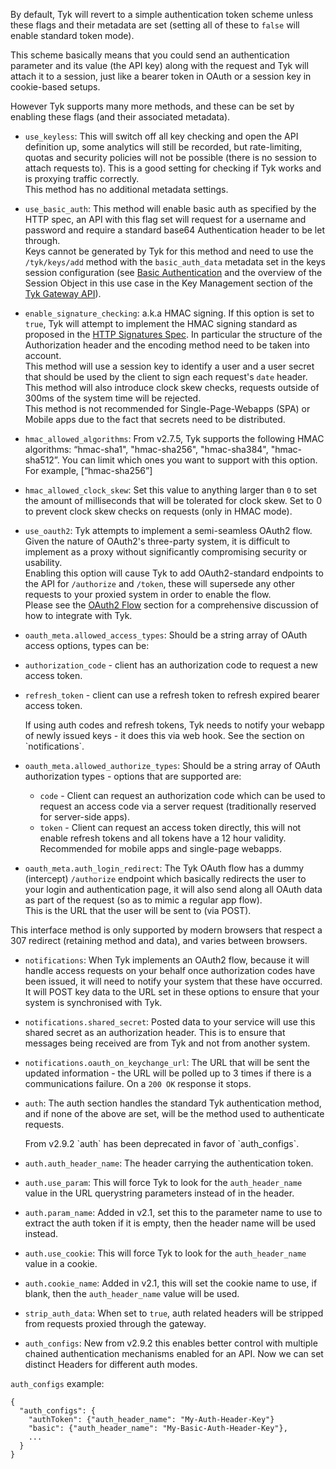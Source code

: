 ---
---

By default, Tyk will revert to a simple authentication token scheme unless these flags and their metadata are set (setting all of these to `false` will enable standard token mode).

This scheme basically means that you could send an authentication parameter and its value (the API key) along with the request and Tyk will attach it to a session, just like a bearer token in OAuth or a session key in cookie-based setups.

However Tyk supports many more methods, and these can be set by enabling these flags (and their associated metadata).

- `use_keyless`: This will switch off all key checking and open the API definition up, some analytics will still be recorded, but rate-limiting, quotas and security policies will not be possible (there is no session to attach requests to). This is a good setting for checking if Tyk works and is proxying traffic correctly.  
  This method has no additional metadata settings.

- `use_basic_auth`: This method will enable basic auth as specified by the HTTP spec, an API with this flag set will request for a username and password and require a standard base64 Authentication header to be let through.  
  Keys cannot be generated by Tyk for this method and need to use the `/tyk/keys/add` method with the `basic_auth_data` metadata set in the keys session configuration (see [Basic Authentication](/basic-config-and-security/security/authentication-authorization/basic-auth) and the overview of the Session Object in this use case in the Key Management section of the [Tyk Gateway API](https://tyk.io/docs/tyk-gateway-api/)).

- `enable_signature_checking`: a.k.a HMAC signing. If this option is set to `true`, Tyk will attempt to implement the HMAC signing standard as proposed in the [HTTP Signatures Spec](https://web-payments.org/specs/ED/http-signatures/2014-02-01/#page-3). In particular the structure of the Authorization header and the encoding method need to be taken into account.  
  This method will use a session key to identify a user and a user secret that should be used by the client to sign each request's `date` header.  
  This method will also introduce clock skew checks, requests outside of 300ms of the system time will be rejected.  
  This method is not recommended for Single-Page-Webapps (SPA) or Mobile apps due to the fact that secrets need to be distributed.

- `hmac_allowed_algorithms`: From v2.7.5, Tyk supports the following HMAC algorithms: “hmac-sha1", "hmac-sha256", "hmac-sha384", "hmac-sha512”. You can limit which ones you want to support with this option. For example, [“hmac-sha256”]

- `hmac_allowed_clock_skew`: Set this value to anything larger than `0` to set the amount of milliseconds that will be tolerated for clock skew. Set to 0 to prevent clock skew checks on requests (only in HMAC mode).

- `use_oauth2`: Tyk attempts to implement a semi-seamless OAuth2 flow. Given the nature of OAuth2's three-party system, it is difficult to implement as a proxy without significantly compromising security or usability.  
  Enabling this option will cause Tyk to add OAuth2-standard endpoints to the API for `/authorize` and `/token`, these will supersede any other requests to your proxied system in order to enable the flow.  
  Please see the [OAuth2 Flow](/basic-config-and-security/security/authentication-authorization/oauth-2-0) section for a comprehensive discussion of how to integrate with Tyk.

- `oauth_meta.allowed_access_types`: Should be a string array of OAuth access options, types can be:
- `authorization_code` - client has an authorization code to request a new access token.
- `refresh_token` - client can use a refresh token to refresh expired bearer access token.



    <Note>
    If using auth codes and refresh tokens, Tyk needs to notify your webapp of newly issued keys - it does this via web hook. See the section on `notifications`.
    </Note>



- `oauth_meta.allowed_authorize_types`: Should be a string array of OAuth authorization types - options that are supported are:

  - `code` - Client can request an authorization code which can be used to request an access code via a server request (traditionally reserved for server-side apps).
  - `token` - Client can request an access token directly, this will not enable refresh tokens and all tokens have a 12 hour validity. Recommended for mobile apps and single-page webapps.

- `oauth_meta.auth_login_redirect`: The Tyk OAuth flow has a dummy (intercept) `/authorize` endpoint which basically redirects the user to your login and authentication page, it will also send along all OAuth data as part of the request (so as to mimic a regular app flow).  
  This is the URL that the user will be sent to (via POST).


<Note>
This interface method is only supported by modern browsers that respect a 307 redirect (retaining method and data), and varies between browsers.
</Note>



- `notifications`: When Tyk implements an OAuth2 flow, because it will handle access requests on your behalf once authorization codes have been issued, it will need to notify your system that these have occurred.  
  It will POST key data to the URL set in these options to ensure that your system is synchronised with Tyk.

- `notifications.shared_secret`: Posted data to your service will use this shared secret as an authorization header. This is to ensure that messages being received are from Tyk and not from another system.

- `notifications.oauth_on_keychange_url`: The URL that will be sent the updated information - the URL will be polled up to 3 times if there is a communications failure. On a `200 OK` response it stops.

- `auth`: The auth section handles the standard Tyk authentication method, and if none of the above are set, will be the method used to authenticate requests.



    <Note>
    From v2.9.2 `auth` has been deprecated in favor of `auth_configs`.
    </Note>



- `auth.auth_header_name`: The header carrying the authentication token.

- `auth.use_param`: This will force Tyk to look for the `auth_header_name` value in the URL querystring parameters instead of in the header.

- `auth.param_name`: Added in v2.1, set this to the parameter name to use to extract the auth token if it is empty, then the header name will be used instead.

- `auth.use_cookie`: This will force Tyk to look for the `auth_header_name` value in a cookie.

- `auth.cookie_name`: Added in v2.1, this will set the cookie name to use, if blank, then the `auth_header_name` value will be used.

- `strip_auth_data`: When set to `true`, auth related headers will be stripped from requests proxied through the gateway.

- `auth_configs`: New from v2.9.2 this enables better control with multiple chained authentication mechanisms enabled for an API. Now we can set distinct Headers for different auth modes.

`auth_configs` example:

```
{
  "auth_configs": {
    "authToken": {"auth_header_name": "My-Auth-Header-Key"}
    "basic": {"auth_header_name": "My-Basic-Auth-Header-Key"},
    ...
  }
}
```

